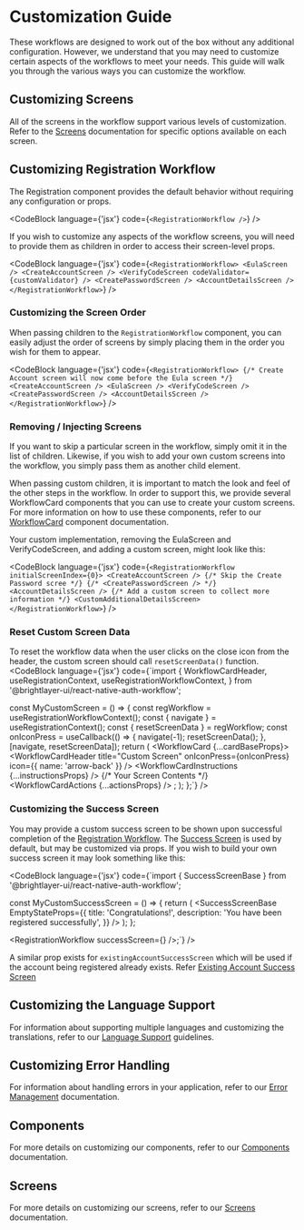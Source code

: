 
# Customization Guide

These workflows are designed to work out of the box without any additional configuration. However, we understand that you may need to customize certain aspects of the workflows to meet your needs. This guide will walk you through the various ways you can customize the workflow.

## Customizing Screens

All of the screens in the workflow support various levels of customization. Refer to the [Screens](/workflows/screens/) documentation for specific options available on each screen.

## Customizing Registration Workflow

The Registration component provides the default behavior without requiring any configuration or props.

<CodeBlock
    language={'jsx'}
    code={`<RegistrationWorkflow />`}
/>

If you wish to customize any aspects of the workflow screens, you will need to provide them as children in order to access their screen-level props.

<CodeBlock
    language={'jsx'}
    code={`<RegistrationWorkflow>
    <EulaScreen />
    <CreateAccountScreen />
    <VerifyCodeScreen codeValidator={customValidator} />
    <CreatePasswordScreen />
    <AccountDetailsScreen />
</RegistrationWorkflow>`}
/>

### Customizing the Screen Order

When passing children to the `RegistrationWorkflow` component, you can easily adjust the order of screens by simply placing them in the order you wish for them to appear.

<CodeBlock
    language={'jsx'}
    code={`<RegistrationWorkflow>
    {/* Create Account screen will now come before the Eula screen */}
    <CreateAccountScreen />
    <EulaScreen />
    <VerifyCodeScreen />
    <CreatePasswordScreen />
    <AccountDetailsScreen />
</RegistrationWorkflow>`}
/>

### Removing / Injecting Screens

If you want to skip a particular screen in the workflow, simply omit it in the list of children. Likewise, if you wish to add your own custom screens into the workflow, you simply pass them as another child element.

When passing custom children, it is important to match the look and feel of the other steps in the workflow. In order to support this, we provide several WorkflowCard components that you can use to create your custom screens. For more information on how to use these components, refer to our [WorkflowCard](/workflows/workflow-card/) component documentation.

Your custom implementation, removing the EulaScreen and VerifyCodeScreen, and adding a custom screen, might look like this:

<CodeBlock
    language={'jsx'}
    code={`<RegistrationWorkflow initialScreenIndex={0}>
    <CreateAccountScreen />
    {/* Skip the Create Password scree */}
    {/* <CreatePasswordScreen /> */}
    <AccountDetailsScreen />
    {/* Add a custom screen to collect more information */}
    <CustomAdditionalDetailsScreen>
</RegistrationWorkflow>`}
/>

### Reset Custom Screen Data

To reset the workflow data when the user clicks on the close icon from the header, the custom screen should call `resetScreenData()` function.
<CodeBlock
    language={'jsx'}
    code={`import {
    WorkflowCardHeader,
    useRegistrationContext,
    useRegistrationWorkflowContext,
} from '@brightlayer-ui/react-native-auth-workflow';

const MyCustomScreen = () => {
    const regWorkflow = useRegistrationWorkflowContext();
    const { navigate } = useRegistrationContext();
    const { resetScreenData } = regWorkflow;
    const onIconPress = useCallback(() => {
        navigate(-1);
        resetScreenData();
    }, [navigate, resetScreenData]);
    return (
        <WorkflowCard {...cardBaseProps}>
          <WorkflowCardHeader title="Custom Screen" onIconPress={onIconPress} icon={{ name: 'arrow-back' }} />
          <WorkflowCardInstructions {...instructionsProps} />
          <WorkflowCardBody>{/* Your Screen Contents */}</WorkflowCardBody>
          <WorkflowCardActions {...actionsProps} />
        </WorkflowCard>;
    );
};`}
/>

### Customizing the Success Screen

You may provide a custom success screen to be shown upon successful completion of the [Registration Workflow](/workflows/registration-workflow/). The [Success Screen](/workflows/success/) is used by default, but may be customized via props. If you wish to build your own success screen it may look something like this:

<CodeBlock
    language={'jsx'}
    code={`import { SuccessScreenBase } from '@brightlayer-ui/react-native-auth-workflow';

const MyCustomSuccessScreen = () => {
    return (
        <SuccessScreenBase
            EmptyStateProps={{
                title: 'Congratulations!',
                description: 'You have been registered successfully',
            }}
        />
    );
};

<RegistrationWorkflow successScreen={<MyCustomSuccessScreen />} />;`}
/>

A similar prop exists for `existingAccountSuccessScreen` which will be used if the account being registered already exists. Refer [Existing Account Success Screen](/workflows/existing-account-success/)

## Customizing the Language Support

For information about supporting multiple languages and customizing the translations, refer to our [Language Support](/workflows/language-support/) guidelines.

## Customizing Error Handling

For information about handling errors in your application, refer to our [Error Management](/workflows/error-management/) documentation.

## Components

For more details on customizing our components, refer to our [Components](/workflows/components/) documentation.

## Screens

For more details on customizing our screens, refer to our [Screens](/workflows/screens/) documentation.
